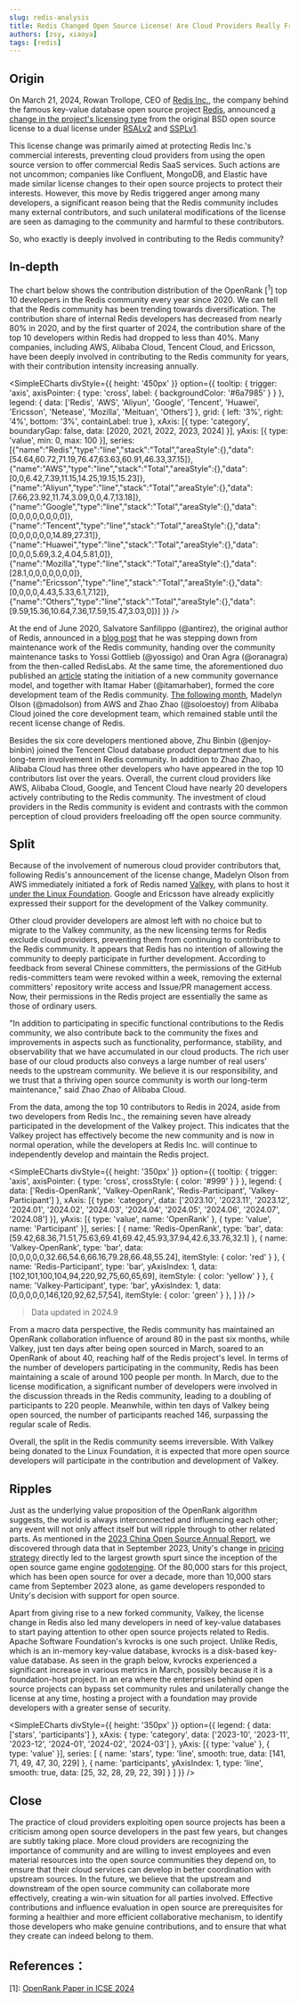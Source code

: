```yaml
---
slug: redis-analysis
title: Redis Changed Open Source License! Are Cloud Providers Really Freeloading off the Open Source Community?
authors: [zsy, xiaoya]
tags: [redis]
---
```


## Origin

On March 21, 2024, Rowan Trollope, CEO of [Redis Inc.](https://redis.com/), the company behind the famous key-value database open source project [Redis](https://github.com/redis/redis), announced [a change in the project's licensing type](https://redis.com/blog/redis-adopts-dual-source-available-licensing/) from the original BSD open source license to a dual license under [RSALv2](https://redis.com/legal/rsalv2-agreement/) and [SSPLv1](https://www.mongodb.com/legal/licensing/server-side-public-license).

This license change was primarily aimed at protecting Redis Inc.'s commercial interests, preventing cloud providers from using the open source version to offer commercial Redis SaaS services. Such actions are not uncommon; companies like Confluent, MongoDB, and Elastic have made similar license changes to their open source projects to protect their interests. However, this move by Redis triggered anger among many developers, a significant reason being that the Redis community includes many external contributors, and such unilateral modifications of the license are seen as damaging to the community and harmful to these contributors.

So, who exactly is deeply involved in contributing to the Redis community?

## In-depth

The chart below shows the contribution distribution of the OpenRank [<sup>1</sup>] top 10 developers in the Redis community every year since 2020. We can tell that the Redis community has been trending towards diversification. The contribution share of internal Redis developers has decreased from nearly 80% in 2020, and by the first quarter of 2024, the contribution share of the top 10 developers within Redis had dropped to less than 40%. Many companies, including AWS, Alibaba Cloud, Tencent Cloud, and Ericsson, have been deeply involved in contributing to the Redis community for years, with their contribution intensity increasing annually.


<SimpleECharts divStyle={{ height: '450px' }} option={{
  tooltip: { trigger: 'axis', axisPointer: { type: 'cross', label: { backgroundColor: '#6a7985' } } },
  legend: {
    data: ['Redis', 'AWS', 'Aliyun', 'Google', 'Tencent', 'Huawei', 'Ericsson', 'Netease', 'Mozilla', 'Meituan', 'Others']
  },
  grid: { left: '3%', right: '4%', bottom: '3%', containLabel: true },
  xAxis: [{ type: 'category', boundaryGap: false, data: [2020, 2021, 2022, 2023, 2024] }],
  yAxis: [{ type: 'value', min: 0, max: 100 }],
  series: [{"name":"Redis","type":"line","stack":"Total","areaStyle":{},"data":[54.64,60.72,71.19,76.47,63.63,60.91,46.33,37.15]},{"name":"AWS","type":"line","stack":"Total","areaStyle":{},"data":[0,0,6.42,7.39,11.15,14.25,19.15,15.23]},{"name":"Aliyun","type":"line","stack":"Total","areaStyle":{},"data":[7.66,23.92,11.74,3.09,0,0,4.7,13.18]},{"name":"Google","type":"line","stack":"Total","areaStyle":{},"data":[0,0,0,0,0,0,0,0]},{"name":"Tencent","type":"line","stack":"Total","areaStyle":{},"data":[0,0,0,0,0,0,14.89,27.31]},{"name":"Huawei","type":"line","stack":"Total","areaStyle":{},"data":[0,0,0,5.69,3.2,4.04,5.81,0]},{"name":"Mozilla","type":"line","stack":"Total","areaStyle":{},"data":[28.1,0,0,0,0,0,0,0]},{"name":"Ericsson","type":"line","stack":"Total","areaStyle":{},"data":[0,0,0,0,4.43,5.33,6.1,7.12]},{"name":"Others","type":"line","stack":"Total","areaStyle":{},"data":[9.59,15.36,10.64,7.36,17.59,15.47,3.03,0]}]
}} />

At the end of June 2020, Salvatore Sanfilippo (@antirez), the original author of Redis, announced in a [blog post](http://antirez.com/news/133) that he was stepping down from maintenance work of the Redis community, handing over the community maintenance tasks to Yossi Gottlieb (@yossigo) and Oran Agra (@oranagra) from the then-called RedisLabs. At the same time, the aforementioned duo published an [article](https://redis.com/blog/new-governance-for-redis/) stating the initiation of a new community governance model, and together with Itamar Haber (@itamarhaber), formed the core development team of the Redis community. [The following month](https://redis.com/blog/redis-core-team-update/), Madelyn Olson (@madolson) from AWS and Zhao Zhao (@soloestoy) from Alibaba Cloud joined the core development team, which remained stable until the recent license change of Redis.

Besides the six core developers mentioned above, Zhu Binbin (@enjoy-binbin) joined the Tencent Cloud database product department due to his long-term involvement in Redis community. In addition to Zhao Zhao, Alibaba Cloud has three other developers who have appeared in the top 10 contributors list over the years. Overall, the current cloud providers like AWS, Alibaba Cloud, Google, and Tencent Cloud have nearly 20 developers actively contributing to the Redis community. The investment of cloud providers in the Redis community is evident and contrasts with the common perception of cloud providers freeloading off the open source community.

## Split

Because of the involvement of numerous cloud provider contributors that, following Redis's announcement of the license change, Madelyn Olson from AWS immediately initiated a fork of Redis named [Valkey](https://github.com/valkey-io/valkey), with plans to host it [under the Linux Foundation](https://www.linuxfoundation.org/press/linux-foundation-launches-open-source-valkey-community). Google and Ericsson have already explicitly expressed their support for the development of the Valkey community.

Other cloud provider developers are almost left with no choice but to migrate to the Valkey community, as the new licensing terms for Redis exclude cloud providers, preventing them from continuing to contribute to the Redis community. It appears that Redis has no intention of allowing the community to deeply participate in further development. According to feedback from several Chinese committers, the permissions of the GitHub redis-committers team were revoked within a week, removing the external committers' repository write access and Issue/PR management access. Now, their permissions in the Redis project are essentially the same as those of ordinary users.

"In addition to participating in specific functional contributions to the Redis community, we also contribute back to the community the fixes and improvements in aspects such as functionality, performance, stability, and observability that we have accumulated in our cloud products. The rich user base of our cloud products also conveys a large number of real users' needs to the upstream community. We believe it is our responsibility, and we trust that a thriving open source community is worth our long-term maintenance," said Zhao Zhao of Alibaba Cloud.

From the data, among the top 10 contributors to Redis in 2024, aside from two developers from Redis Inc., the remaining seven have already participated in the development of the Valkey project. This indicates that the Valkey project has effectively become the new community and is now in normal operation, while the developers at Redis Inc. will continue to independently develop and maintain the Redis project.

<SimpleECharts divStyle={{ height: '350px' }} option={{
  tooltip: { trigger: 'axis', axisPointer: { type: 'cross', crossStyle: { color: '#999' } } },
  legend: { data: ['Redis-OpenRank', 'Valkey-OpenRank', 'Redis-Participant', 'Valkey-Participant'] },
  xAxis: [{ type: 'category', data: ['2023.10', '2023.11', '2023.12', '2024.01', '2024.02', '2024.03', '2024.04', '2024.05', '2024.06', '2024.07', '2024.08'] }],
  yAxis: [{ type: 'value', name: 'OpenRank' }, { type: 'value', name: 'Participant' }],
  series: [
    { name: 'Redis-OpenRank', type: 'bar', data: [59.42,68.36,71.51,75.63,69.41,69.42,45.93,37.94,42.6,33.76,32.1] },
    { name: 'Valkey-OpenRank', type: 'bar', data: [0,0,0,0,0,32.66,54.6,66.16,79.28,66.48,55.24], itemStyle: { color: 'red' } },
    { name: 'Redis-Participant', type: 'bar', yAxisIndex: 1, data: [102,101,100,104,94,220,92,75,60,65,69], itemStyle: { color: 'yellow' } },
    { name: 'Valkey-Participant', type: 'bar', yAxisIndex: 1, data: [0,0,0,0,0,146,120,92,62,57,54], itemStyle: { color: 'green' } },
  ]
}} />

> Data updated in 2024.9

From a macro data perspective, the Redis community has maintained an OpenRank collaboration influence of around 80 in the past six months, while Valkey, just ten days after being open sourced in March, soared to an OpenRank of about 40, reaching half of the Redis project's level. In terms of the number of developers participating in the community, Redis has been maintaining a scale of around 100 people per month. In March, due to the license modification, a significant number of developers were involved in the discussion threads in the Redis community, leading to a doubling of participants to 220 people. Meanwhile, within ten days of Valkey being open sourced, the number of participants reached 146, surpassing the regular scale of Redis.

Overall, the split in the Redis community seems irreversible. With Valkey being donated to the Linux Foundation, it is expected that more open source developers will participate in the contribution and development of Valkey.

## Ripples

Just as the underlying value proposition of the OpenRank algorithm suggests, the world is always interconnected and influencing each other; any event will not only affect itself but will ripple through to other related parts. As mentioned in the [2023 China Open Source Annual Report](https://kaiyuanshe.github.io/2023-China-Open-Source-Report/), we discovered through data that in September 2023, Unity's change in [pricing strategy](https://www.theverge.com/2023/9/12/23870547/unit-price-change-game-development) directly led to the largest growth spurt since the inception of the open source game engine [godotengine](https://github.com/godotengine/godot). Of the 80,000 stars for this project, which has been open source for over a decade, more than 10,000 stars came from September 2023 alone, as game developers responded to Unity's decision with support for open source.

Apart from giving rise to a new forked community, Valkey, the license change in Redis also led many developers in need of key-value databases to start paying attention to other open source projects related to Redis. Apache Software Foundation's kvrocks is one such project. Unlike Redis, which is an in-memory key-value database, kvrocks is a disk-based key-value database. As seen in the graph below, kvrocks experienced a significant increase in various metrics in March, possibly because it is a foundation-host project. In an era where the enterprises behind open source projects can bypass set community rules and unilaterally change the license at any time, hosting a project with a foundation may provide developers with a greater sense of security.

<SimpleECharts divStyle={{ height: '350px' }} option={{
  legend: { data: ['stars', 'participants'] },
  xAxis: { type: 'category', data: ['2023-10', '2023-11', '2023-12', '2024-01', '2024-02', '2024-03'] },
  yAxis: [{ type: 'value' }, { type: 'value' }],
  series: [
    { name: 'stars', type: 'line', smooth: true, data: [141, 71, 49, 47, 30, 229] },
    { name: 'participants', yAxisIndex: 1, type: 'line', smooth: true, data: [25, 32, 28, 29, 22, 39] }
  ]
}} />

## Close

The practice of cloud providers exploiting open source projects has been a criticism among open source developers in the past few years, but changes are subtly taking place. More cloud providers are recognizing the importance of community and are willing to invest employees and even material resources into the open source communities they depend on, to ensure that their cloud services can develop in better coordination with upstream sources.
In the future, we believe that the upstream and downstream of the open source community can collaborate more effectively, creating a win-win situation for all parties involved. Effective contributions and influence evaluation in open source are prerequisites for forming a healthier and more efficient collaborative mechanism, to identify those developers who make genuine contributions, and to ensure that what they create can indeed belong to them.

## References：

[1]: [OpenRank Paper in ICSE 2024](https://www.researchgate.net/publication/376686121_OpenRank_Leaderboard_Motivating_Open_Source_Collaborations_Through_Social_Network_Evaluation_in_Alibaba)

